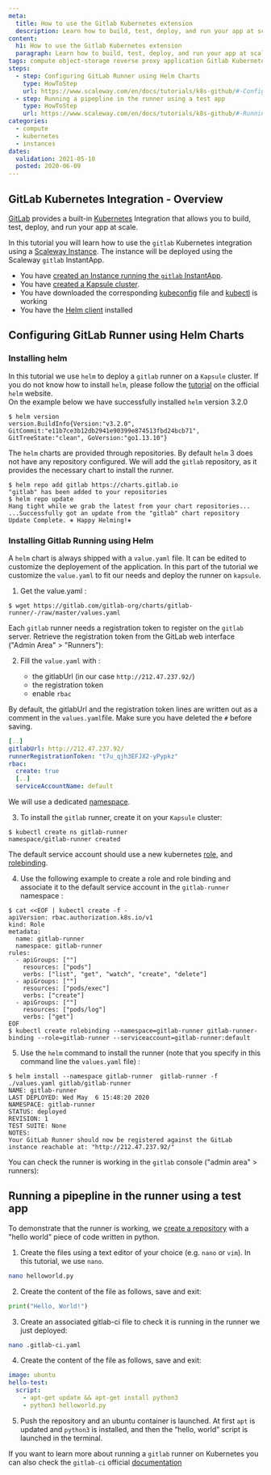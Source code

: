 ```yaml
---
meta:
  title: How to use the Gitlab Kubernetes extension
  description: Learn how to build, test, deploy, and run your app at scale using the Gitlab Kubernetes integration
content:
  h1: How to use the Gitlab Kubernetes extension
  paragraph: Learn how to build, test, deploy, and run your app at scale using the Gitlab Kubernetes integration
tags: compute object-storage reverse proxy application Gitlab Kubernetes
steps:
  - step: Configuring GitLab Runner using Helm Charts
    type: HowToStep
    url: https://www.scaleway.com/en/docs/tutorials/k8s-github/#-Configuring-GitLab-Runner-using-Helm-Charts
  - step: Running a pipepline in the runner using a test app
    type: HowToStep
    url: https://www.scaleway.com/en/docs/tutorials/k8s-github/#-Running-a-pipepline-in-the-runner-using-a-test-app
categories:
  - compute
  - kubernetes
  - instances
dates:
  validation: 2021-05-10
  posted: 2020-06-09
---
```


## GitLab Kubernetes Integration - Overview

[GitLab](https://about.gitlab.com/) provides a built-in [Kubernetes](https://kubernetes.io) Integration that allows you to build, test, deploy, and run your app at scale.

In this tutorial you will learn how to use the `gitlab` Kubernetes integration using a [Scaleway Instance](https://www.scaleway.com/en/virtual-instances/).
The instance will be deployed using the Scaleway `gitlab` InstantApp.

<Message type="requirement">

- You have [created an Instance running the `gitlab` InstantApp](/tutorials/gitlab-instant-app).
- You have [created a Kapsule cluster](/compute/kubernetes/how-to/create-cluster/).
- You have downloaded the corresponding [kubeconfig](/compute/kubernetes/how-to/edit-cluster/) file and [kubectl](/compute/kubernetes/how-to/connect-cluster-kubectl/) is working
- You have the [Helm client](https://helm.sh/docs/intro/install/) installed

</Message>

## Configuring GitLab Runner using Helm Charts

### Installing helm

In this tutorial we use `helm` to deploy a `gitlab` runner on a `Kapsule` cluster.
If you do not know how to install `helm`, please follow the [tutorial](https://helm.sh/docs/intro/install/) on the official `helm` website.  
On the example below we have successfully installed `helm` version 3.2.0

```
$ helm version
version.BuildInfo{Version:"v3.2.0", GitCommit:"e11b7ce3b12db2941e90399e874513fbd24bcb71", GitTreeState:"clean", GoVersion:"go1.13.10"}
```

The `helm` charts are provided through repositories. By default `helm` 3 does not have any repository configured.
We will add the `gitlab` repository, as it provides the necessary chart to install the runner.

```
$ helm repo add gitlab https://charts.gitlab.io
"gitlab" has been added to your repositories
$ helm repo update
Hang tight while we grab the latest from your chart repositories...
...Successfully got an update from the "gitlab" chart repository
Update Complete. ⎈ Happy Helming!⎈
```

### Installing Gitlab Running using Helm

A `helm` chart is always shipped with a `value.yaml` file. It can be edited to customize the deployement of the application.
In this part of the tutorial we customize the `value.yaml` to fit our needs and deploy the runner on `kapsule`.

1. Get the value.yaml :

  ```
  $ wget https://gitlab.com/gitlab-org/charts/gitlab-runner/-/raw/master/values.yaml
  ```

  Each `gitlab` runner needs a registration token to register on the `gitlab` server.
  Retrieve the registration token from the GitLab web interface ("Admin Area" > "Runners"):

  <Lightbox src="scaleway-token.png" alt="" />

2. Fill the `value.yaml` with :

    - the gitlabUrl (in our case `http://212.47.237.92/`)
    - the registration token
    - enable `rbac`

  <Message type="note"> 
  
  By default, the gitlabUrl and the registration token lines are written out as a comment in the `values.yaml`file. Make sure you have deleted the `#` before saving.

  </Message>

  ```yaml
  [..]
  gitlabUrl: http://212.47.237.92/
  runnerRegistrationToken: "t7u_qjh3EFJX2-yPypkz"
  rbac:
    create: true
    [..]
    serviceAccountName: default
  ```

  We will use a dedicated [namespace](https://kubernetes.io/docs/concepts/overview/working-with-objects/namespaces/).

3. To install the `gitlab` runner, create it on your `Kapsule` cluster:

  ```
  $ kubectl create ns gitlab-runner
  namespace/gitlab-runner created
  ```

  The default service account should use a new kubernetes [role](https://kubernetes.io/docs/reference/access-authn-authz/rbac/#role-example), and [rolebinding](https://kubernetes.io/docs/reference/access-authn-authz/rbac/#rolebinding-example).

4. Use the following example to create a role and role binding and associate it to the default service account in the `gitlab-runner` namespace :

  ```
  $ cat <<EOF | kubectl create -f -
  apiVersion: rbac.authorization.k8s.io/v1
  kind: Role
  metadata:
    name: gitlab-runner
    namespace: gitlab-runner
  rules:
    - apiGroups: [""]
      resources: ["pods"]
      verbs: ["list", "get", "watch", "create", "delete"]
    - apiGroups: [""]
      resources: ["pods/exec"]
      verbs: ["create"]
    - apiGroups: [""]
      resources: ["pods/log"]
      verbs: ["get"]
  EOF
  $ kubectl create rolebinding --namespace=gitlab-runner gitlab-runner-binding --role=gitlab-runner --serviceaccount=gitlab-runner:default
  ```

5. Use the `helm` command to install the runner (note that you specify in this command line the `values.yaml` file) :

  ```
  $ helm install --namespace gitlab-runner  gitlab-runner -f ./values.yaml gitlab/gitlab-runner
  NAME: gitlab-runner
  LAST DEPLOYED: Wed May  6 15:48:20 2020
  NAMESPACE: gitlab-runner
  STATUS: deployed
  REVISION: 1
  TEST SUITE: None
  NOTES:
  Your GitLab Runner should now be registered against the GitLab instance reachable at: "http://212.47.237.92/"
  ```

  You can check the runner is working in the `gitlab` console ("admin area" > runners):

  <Lightbox src="scaleway-runnerok.png" alt="" />

## Running a pipepline in the runner using a test app

To demonstrate that the runner is working, we [create a repository](https://docs.gitlab.com/ee/user/project/repository/#create-a-repository) with a "hello world" piece of code written in python.

1. Create the files using a text editor of your choice (e.g. `nano` or `vim`). In this tutorial, we use `nano`.

  ```bash
  nano helloworld.py
  ```

2. Create the content of the file as follows, save and exit:

  ```python
  print("Hello, World!")
  ```

3. Create an associated gitlab-ci file to check it is running in the runner we just deployed:

  ```bash
  nano .gitlab-ci.yaml
  ```

4. Create the content of the file as follows, save and exit:

  ```yaml
  image: ubuntu
  hello-test:
    script:
      - apt-get update && apt-get install python3
      - python3 helloworld.py
  ```

5. Push the repository and an ubuntu container is launched. At first `apt` is updated and `python3` is installed, and then the “hello, world” script is launched in the terminal.

  <Lightbox src="scaleway-job1.png" alt="" />
  <Lightbox src="scaleway-job2.png" alt="" />

  If you want to learn more about running a `gitlab` runner on Kubernetes you can also check the `gitlab-ci` official [documentation](https://docs.gitlab.com/runner/install/kubernetes.html)
